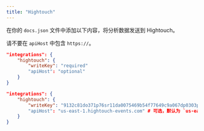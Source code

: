 ```yaml
---
title: "Hightouch"
---
```


在你的 `docs.json` 文件中添加以下内容，将分析数据发送到 Hightouch。

<Info>

  请不要在 `apiHost` 中包含 `https://`。

</Info>

<CodeGroup>

```json Analytics options in docs.json
"integrations": {
    "hightouch": {
        "writeKey": "required"
        "apiHost": "optional"
    }
}
```

```json Example
"integrations": {
    "hightouch": {
        "writeKey": "9132c81do371p76sr11da0075469b54f77649c9a067dp0303p56q0q64n072336"
        "apiHost": "us-east-1.hightouch-events.com" # 可选，默认为 `us-east-1.hightouch-events.com`
    }
}
```

</CodeGroup>
